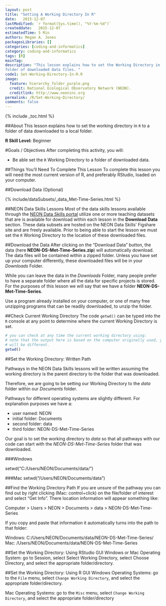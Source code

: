```yaml
---
layout: post
title: "Setting A Working Directory In R"
date:   2015-12-07
lastModified: `r format(Sys.time(), "%Y-%m-%d")`
createddate:   2015-12-07
estimatedTime: 5 Min
authors: Megan A. Jones
packagesLibraries: []
categories: [coding-and-informatics]
category: coding-and-informatics
tags: [R]
mainTag: 
description: "This lesson explains how to set the Working Directory in R to a 
folder of downloaded data files. "
code1: Set-Working-Directory-In-R.R
image:
  feature: hierarchy_folder_purple.png
  credit: National Ecological Observatory Network (NEON).
  creditlink: http://www.neoninc.org
permalink: /R/Set-Working-Directory/
comments: false
---
```


{% include _toc.html %}

##About
This lesson explains how to set the working directory in `R` to a folder of data
downloaded to a local folder.

**R Skill Level:** Beginner

<div id="objectives" markdown="1">

#Goals / Objectives
After completing this activity, you will:

 * Be able set the `R` Working Directory to a folder of downloaded data.

##Things You’ll Need To Complete This Lesson
To complete this lesson you will need the most current version of R, and 
preferably RStudio, loaded on your computer.

##Download Data (Optional)

{% include/dataSubsets/_data_Met-Time-Series.html %}

</div>

##NEON Data Skills Lessons
Most of the data skills lessons available through the [NEON Data Skills portal](http://www.NEONdataskills.org  "NEON Data Skills Portal")
utilize one or more teaching datasets that are is available for download within
each lesson in the **Download** **Data** section.  These data 
subsets are hosted on the NEON Data Skills' Figshare site and are freely 
available.  Prior to being able to start the lesson we must set the `R` Working
Directory to the location of these downloaded files.  

##Download the Data
After clicking on the "Download Data" button, the data
(here **NEON-DS-Met-Time-Series.zip**) 
will automatically download.  The data files will be contained within a zipped
folder.  Unless you have set up your computer differently, these downloaded
files will be in your *Downloads* Folder.  

While you can leave the data in the *Downloads* Folder, many people prefer to
have a separate folder where all the data for specific projects is stored.  For
the purposes of this lesson we will say that we have a folder
**NEON-DS-Met-Time-Series**.  

Use a program already installed on your computer, or one of many free unzipping 
programs that can be readily downloaded, to unzip the folder.  

##Check Current Working Directory
The code `getwd()` can be typed into the `R` console at any point to determine
where the current Working Directory is set.  

``` r
# you can check at any time the current working directory using: 
# note that the output here is based on the computer originally used, your's
# will be different. 
getwd()

```

##Set the Working Directory: Written Path

Pathways in the NEON Data Skills lessons will be written assuming the working
directory is the parent directory to the folder that was downloaded.

Therefore, we are going to be setting our Working Directory to the *data* folder
within our *Documents* folder.  

Pathways for different operating systems are slightly different.  For
explanation purposes we have a:
 
 * user named: NEON
 * initial folder: Documents
 * second folder: data
 * third folder: NEON-DS-Met-Time-Series

Our goal is to set the working directory to *data* so that all pathways with our
code can start with the *NEON-DS-Met-Time-Series* folder that was downloaded.  

###Windows

setwd("C:/Users/NEON/Documents/data/")


###Mac
setwd("/Users/NEON/Documents/data")

##Find the Working Directory Path
If you are unsure of the pathway you can find out by right clicking (Mac: 
control+click) on the file/folder of interest and select "Get Info". There 
location information will appear something like: 

Computer > Users > NEON > Documents > data > NEON-DS-Met-Time-Series

If you copy and paste that information it automatically turns into the path to
that folder: 

Windows:  C:/Users/NEON/Documents/data/NEON-DS-Met-Time-Series/
Mac:  /Users/NEON/Documents/data/NEON-DS-Met-Time-Series

##Set the Working Directory: Using RStudio GUI
Windows or Mac Operating System: go to Session, select Select Working Directory,
select Choose Directory, and select the appropriate folder/directory. 

##Set the Working Directory: Using R GUI
Windows Operating Systems: go to the `File` menu, select `Change Working
Directory`, and select the appropriate folder/directory.

Mac Operating Systems: go to the `Misc` menu, select `Change Working Directory`,
and select the appropriate folder/directory